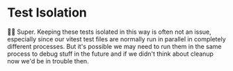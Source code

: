 # Test Isolation

👨‍💼 Super. Keeping these tests isolated in this way is often not an issue,
especially since our vitest test files are normally run in parallel in
completely different processes. But it's possible we may need to run them in the
same process to debug stuff in the future and if we didn't think about cleanup
now we'd be in trouble then.
